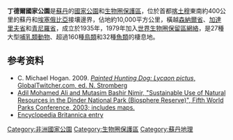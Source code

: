 {{Infobox protected area
| name = Dinder National Park
| iucn_category = II
| photo = DinderNationalPark Sudan.svg
| photo_caption = Dinder National Park boundaries.
| map = Sudan| relief = yes
| coordinates = {{coords|12.29|N|35.48|E|display=inline, title}}
| area = {{convert|10000|km2|sqmi|abbr=on}}
| established = 1935 
| embedded = {{Designation list
 | embed = yes
 | designation1 = Ramsar
 | designation1_date = 7 January 2005
 | designation1_number = 1461<ref>{{Cite web|title=Dinder National Park|website=[[Ramsar_Convention|Ramsar]] Sites Information Service|url=https://rsis.ramsar.org/ris/1461|accessdate=25 April 2018|archive-date=2018-04-27|archive-url=https://web.archive.org/web/20180427044924/https://rsis.ramsar.org/ris/1461|dead-url=no}}</ref>}}
}}
'''丁德爾國家公園'''是[[蘇丹|蘇丹]]的[[國家公園|國家公園]]和[[生物圈保護區|生物圈保護區]]，位於首都[[喀土穆|喀土穆]]東南約400公里的蘇丹和[[埃塞俄比亞|埃塞俄比亞]]接壤邊界，佔地約10,000平方公里，橫越[[森納爾省|森納爾省]]、[[加達里夫省|加達里夫省]]和[[青尼羅省|青尼羅省]]，成立於1935年，1979年加入[[世界生物圈保留區網絡|世界生物圈保留區網絡]]，是27種大型[[哺乳類動物|哺乳類動物]]、超過160種[[鳥類|鳥類]]和32種[[魚類|魚類]]的棲息地。

==参考资料==
{{refs}}
* C. Michael Hogan. 2009. [https://web.archive.org/web/20101209234758/http://globaltwitcher.auderis.se/artspec_information.asp?thingid=35993 ''Painted Hunting Dog: Lycaon pictus'', GlobalTwitcher.com, ed. N. Stromberg]
* [https://web.archive.org/web/20070930150800/http://www.earthlore.ca/clients/WPC/English/grfx/sessions/PDFs/session_2/Ali_Nimir.pdf  Adil Mohamed Ali and Mutasim Bashir Nimir, "Sustainable Use of Natural Resources in the Dinder National Park (Biosphere Reserve)", Fifth World Parks Conference, 2003; includes maps.]
* [http://www.britannica.com/EBchecked/topic/163807/Dinder-National-Park  Encyclopedia Britannica entry]{{Wayback|url=http://www.britannica.com/EBchecked/topic/163807/Dinder-National-Park |date=20110510072704 }}

[[Category:非洲國家公園|Category:非洲國家公園]]
[[Category:生物圈保護區|Category:生物圈保護區]]
[[Category:蘇丹地理|Category:蘇丹地理]]
{{Sudan-stub}}
